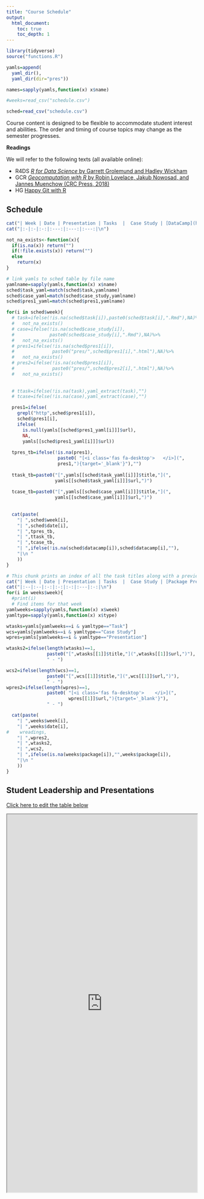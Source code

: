 ```yaml
---
title: "Course Schedule"
output:
  html_document:
    toc: true
    toc_depth: 1
---
```


```r
library(tidyverse)
source("functions.R")

yamls=append(
  yaml_dir(),
  yaml_dir(dir="pres"))

names=sapply(yamls,function(x) x$name)

#weeks=read_csv("schedule.csv")

sched=read_csv("schedule.csv")

```

Course content is designed to be flexible to accommodate student interest and abilities.  The order and timing of course topics may change as the semester progresses.  

**Readings**

We will refer to the following texts (all available online):

* R4DS [_R for Data Science_ by Garrett Grolemund and Hadley Wickham](http://r4ds.had.co.nz)
* GCR  [_Geocomputation with R_ by Robin Lovelace, Jakub Nowosad, and Jannes Muenchow (CRC Press, 2018)](https://geocompr.robinlovelace.net/)
* HG [Happy Git with R](https://happygitwithr.com/)


## Schedule

```r
cat("| Week | Date | Presentation | Tasks  |  Case Study | [DataCamp](https://www.datacamp.com/enterprise/geo511-spatial-data-science) | \n")
cat("|:-|:-|:-:|:---:|:---:|:---:|\n") 

not_na_exists<-function(x){
  if(is.na(x)) return("")
  if(!file.exists(x)) return("")
  else 
    return(x)
}

# link yamls to sched table by file name
yamlname=sapply(yamls,function(x) x$name)
sched$task_yaml=match(sched$task,yamlname)
sched$case_yaml=match(sched$case_study,yamlname)
sched$pres1_yaml=match(sched$pres1,yamlname)

for(i in sched$week){
  # task=ifelse(!is.na(sched$task[i]),paste0(sched$task[i],".Rmd"),NA)%>%
  #   not_na_exists()
  # case=ifelse(!is.na(sched$case_study[i]),
  #             paste0(sched$case_study[i],".Rmd"),NA)%>%
  #   not_na_exists()
  # pres1=ifelse(!is.na(sched$pres1[i]),
  #              paste0("pres/",sched$pres1[i],".html"),NA)%>%
  #   not_na_exists()
  # pres2=ifelse(!is.na(sched$pres1[i]),
  #              paste0("pres/",sched$pres2[i],".html"),NA)%>%
  #   not_na_exists()
  
  
  # ttask=ifelse(!is.na(task),yaml_extract(task),"")
  # tcase=ifelse(!is.na(case),yaml_extract(case),"")

  pres1=ifelse(
    grepl("http",sched$pres1[i]),
    sched$pres1[i],
    ifelse(
      is.null(yamls[[sched$pres1_yaml[i]]]$url),
      NA,
      yamls[[sched$pres1_yaml[i]]]$url))
 
  tpres_tb=ifelse(!is.na(pres1),
                   paste0( "[<i class='fas fa-desktop'>   </i>](",
                   pres1,"){target='_blank'}"),"")
 
  ttask_tb=paste0("[",yamls[[sched$task_yaml[i]]]$title,"](",
                  yamls[[sched$task_yaml[i]]]$url,")")
 
  tcase_tb=paste0("[",yamls[[sched$case_yaml[i]]]$title,"](",
                  yamls[[sched$case_yaml[i]]]$url,")")
  
  
  cat(paste(
    "| ",sched$week[i],
    "| ",sched$date[i],
    "| ",tpres_tb,
    "| ",ttask_tb,
    "| ",tcase_tb,
    "| ",ifelse(!is.na(sched$datacamp[i]),sched$datacamp[i],""),
    "|\n "
    ))
}
```

```r
# This chunk prints an index of all the task titles along with a preview of the sub-tasks 
cat("| Week | Date | Presentation | Tasks  |  Case Study | [Package Present](PackageIntro.html) |\n")
cat("|:--|:--|:-:|:-:|:-:|:---|:-:|\n") 
for(i in weeks$week){
  #print(i)
  # Find items for that week
yamlweeks=sapply(yamls,function(x) x$week)
yamltype=sapply(yamls,function(x) x$type)

wtasks=yamls[yamlweeks==i & yamltype=="Task"]
wcs=yamls[yamlweeks==i & yamltype=="Case Study"]
wpres=yamls[yamlweeks==i & yamltype=="Presentation"]

wtasks2=ifelse(length(wtasks)==1, 
               paste0("[",wtasks[[1]]$title,"](",wtasks[[1]]$url,")"), 
               " - ")

wcs2=ifelse(length(wcs)==1, 
               paste0("[",wcs[[1]]$title,"](",wcs[[1]]$url,")"), 
               " - ")
wpres2=ifelse(length(wpres)==1, 
               paste0( "[<i class='fas fa-desktop'>    </i>](",
                       wpres[[1]]$url,"){target='_blank'}"), 
               " - ")

  cat(paste(
    "| ",weeks$week[i],
    "| ",weeks$date[i],
#    wreadings,
    "| ",wpres2,
    "| ",wtasks2,
    "| ",wcs2,
    "| ",ifelse(is.na(weeks$package[i]),"",weeks$package[i]),
    "|\n "
    ))
}
```

## Student Leadership and Presentations

[Click here to edit the table below](https://docs.google.com/spreadsheets/d/1gG3uzYcu6xWbU5A_UqTWZSM1JhA3wRbLHfPVR5Ju9YI/edit?usp=sharing)

<iframe src="https://docs.google.com/spreadsheets/d/e/2PACX-1vSMxIiM16ZBusK8bJGrOwt1h6i5PGkSPXt7I6RukgzGtS3-y4DKjhdJ6Cm438fRBQkGYmhrVay-KzOg/pubhtml?gid=868447735&amp;single=true&amp;widget=true&amp;headers=false" style='height: 1000px; width: 100%;' ></iframe>


